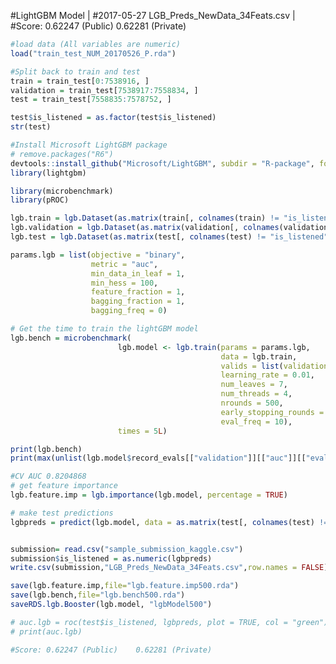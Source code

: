 #LightGBM Model | 
#2017-05-27	LGB_Preds_NewData_34Feats.csv	| 
#Score: 0.62247 (Public)	0.62281 (Private)

```r
#load data (All variables are numeric)
load("train_test_NUM_20170526_P.rda")

#Split back to train and test
train = train_test[0:7538916, ]
validation = train_test[7538917:7558834, ]
test = train_test[7558835:7578752, ]

test$is_listened = as.factor(test$is_listened)
str(test)

#Install Microsoft LightGBM package
# remove.packages("R6")
devtools::install_github("Microsoft/LightGBM", subdir = "R-package", force = TRUE)
library(lightgbm)

library(microbenchmark)
library(pROC)

lgb.train = lgb.Dataset(as.matrix(train[, colnames(train) != "is_listened"]), label = train$is_listened)
lgb.validation = lgb.Dataset(as.matrix(validation[, colnames(validation) != "is_listened"]), label = validation$is_listened)
lgb.test = lgb.Dataset(as.matrix(test[, colnames(test) != "is_listened"]), label = test$is_listened)

params.lgb = list(objective = "binary", 
                  metric = "auc", 
                  min_data_in_leaf = 1, 
                  min_hess = 100, 
                  feature_fraction = 1, 
                  bagging_fraction = 1, 
                  bagging_freq = 0)

# Get the time to train the lightGBM model
lgb.bench = microbenchmark(
                    	lgb.model <- lgb.train(params = params.lgb, 
                    	                       data = lgb.train, 
                    	                       valids = list(validation = lgb.validation), 
                    	                       learning_rate = 0.01, 
                    	                       num_leaves = 7, 
                    	                       num_threads = 4, 
                    	                       nrounds = 500, 
                    	                       early_stopping_rounds = 40, 
                    	                       eval_freq = 10), 
                    	times = 5L)

print(lgb.bench)
print(max(unlist(lgb.model$record_evals[["validation"]][["auc"]][["eval"]])))

#CV AUC 0.8204868
# get feature importance
lgb.feature.imp = lgb.importance(lgb.model, percentage = TRUE)

# make test predictions
lgbpreds = predict(lgb.model, data = as.matrix(test[, colnames(test) != "is_listened"]), n = lgb.model$best_iter)


submission= read.csv("sample_submission_kaggle.csv")
submission$is_listened = as.numeric(lgbpreds)
write.csv(submission,"LGB_Preds_NewData_34Feats.csv",row.names = FALSE)

save(lgb.feature.imp,file="lgb.feature.imp500.rda")
save(lgb.bench,file="lgb.bench500.rda")
saveRDS.lgb.Booster(lgb.model, "lgbModel500")

# auc.lgb = roc(test$is_listened, lgbpreds, plot = TRUE, col = "green")
# print(auc.lgb)

#Score: 0.62247 (Public)	0.62281 (Private)
```
